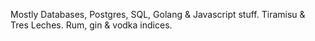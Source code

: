 Mostly Databases, Postgres, SQL, Golang & Javascript stuff. Tiramisu & Tres Leches. Rum, gin & vodka indices.
